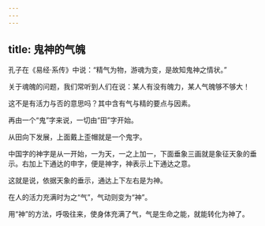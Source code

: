 ```yaml
---
---
---
```

title: 鬼神的气魄
---




孔子在《易经·系传》中说：“精气为物，游魂为变，是故知鬼神之情状。”

关于魂魄的问题，我们常听到人们在说：某人有没有魄力，某人气魄够不够大！

这不是有活力与否的意思吗？其中含有气与精的要点与因素。

再由一个“鬼”字来说，一切由“田”字开始。

从田向下发展，上面戴上歪帽就是一个鬼字。

中国字的神字是从一开始，一为天，一之上加一，下面垂象三画就是象征天象的垂示。右加上下通达的申字，便是神字，神表示上下通达之意。

这就是说，依据天象的垂示，通达上下左右是为神。

在人的活力充满时为之“气”，气动则变为“神”。

用“神”的方法，呼吸往来，使身体充满了气，气是生命之能，就能转化为神了。